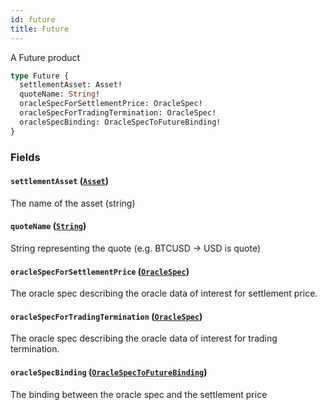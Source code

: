 ```yaml
---
id: future
title: Future
---
```



A Future product

```graphql
type Future {
  settlementAsset: Asset!
  quoteName: String!
  oracleSpecForSettlementPrice: OracleSpec!
  oracleSpecForTradingTermination: OracleSpec!
  oracleSpecBinding: OracleSpecToFutureBinding!
}
```


### Fields

#### `settlementAsset` ([`Asset`](/docs/mainnet/graphql/objects/asset))

The name of the asset (string)


#### `quoteName` ([`String`](/docs/mainnet/graphql/scalars/string))

String representing the quote (e.g. BTCUSD -&#x003E; USD is quote)


#### `oracleSpecForSettlementPrice` ([`OracleSpec`](/docs/mainnet/graphql/objects/oracle-spec))

The oracle spec describing the oracle data of interest for settlement price.


#### `oracleSpecForTradingTermination` ([`OracleSpec`](/docs/mainnet/graphql/objects/oracle-spec))

The oracle spec describing the oracle data of interest for trading termination.


#### `oracleSpecBinding` ([`OracleSpecToFutureBinding`](/docs/mainnet/graphql/objects/oracle-spec-to-future-binding))

The binding between the oracle spec and the settlement price




